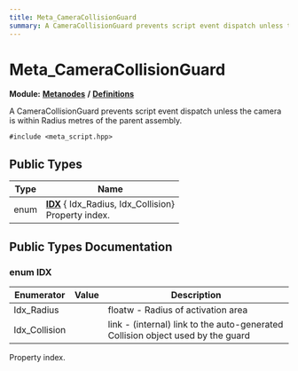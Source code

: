 ```yaml
---
title: Meta_CameraCollisionGuard
summary: A CameraCollisionGuard prevents script event dispatch unless the camera is within Radius metres of the parent assembly. 
---
```


# Meta_CameraCollisionGuard

**Module:** **[Metanodes](../../modules/metanodes/index.mdx)** **/** **[Definitions](../../modules/metanodes/definitions.mdx)**

A CameraCollisionGuard prevents script event dispatch unless the camera is within Radius metres of the parent assembly. 

`#include <meta_script.hpp>`

## Public Types

| Type           | Name           |
| -------------- | -------------- |
| enum| **[IDX](#enum-idx)** { Idx_Radius, Idx_Collision}<br />Property index.  |

## Public Types Documentation

### enum IDX

| Enumerator | Value | Description |
| ---------- | ----- | ----------- |
| Idx_Radius | | floatw - Radius of activation area   |
| Idx_Collision | | link - (internal) link to the auto-generated Collision object used by the guard   |

Property index. 
